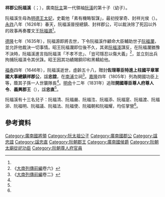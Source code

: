 '''祥郡公阮福溪'''（{{vie|v='''Tường Quận Công Nguyễn Phúc Khê'''|hn=祥郡公阮福溪}}；{{bd|1589年||1646年||catIdx=R阮}}），廣南[[阮主|阮主]]第一代領袖[[阮潢|阮潢]]的第十子（幼子）。

阮福溪生母為[[明德王太妃|明德王太妃]]，史載他「素有機略智謀」，最初授掌奇、封祥光侯（{{vie|v=Tường Quan Hầu|hn=祥光侯}}）。[[永祚_(越南)|永祚]]八年（1626年）春天，阮福溪晉授總鎮、封祥郡公，可以裁決除了死囚以外的政事再奏覆文王[[阮福源|阮福源]]<ref name=sat/>。

[[德隆|德隆]]七年（1635年），阮福源即將去世，下令阮福溪作顧命大臣輔助世子[[阮福瀾|阮福瀾]]，並允許他裁決一切事情。昭王阮福瀾即位後不久，其弟[[阮福渶|阮福渶]]謀反，在阮福瀾猶豫不決時，阮福溪進言指阮福渶「不孝不忠」、「豈可隱忍以傷大義」<ref name=sat6>《[[大南實錄|大南列傳前編]]卷六》</ref>，並立刻出兵拘捕阮福渶令其伏誅。昭王因其功績賜銅印和黑轎給他。

[[福泰|福泰]]四年（1646年），阮福溪逝世，虛齡五十八，贈封'''佐理尊臣特進上柱國平章軍國大事總鎮祥郡公'''，諡'''忠誼'''，在[[南浦|南浦]]立祠<ref name=sat>《[[大南實錄|大南列傳前編]]卷二》</ref>。[[嘉隆|嘉隆]]四年（1805年）列為開國功臣上等，蔭其子孫一人世襲隊長<ref name=sat/>。[[明命|明命]]十二年（1831年）追贈'''開國尊臣尊人府尊人令'''、'''義興郡王'''（{{vie|v='''Nghĩa Hưng Quận vương'''|hn=義興郡王}}），諡'''忠直'''<ref name=sat/>。

阮福溪有十三名兒子：阮福清、阮福嚴、阮福泩、阮福添、阮福寔、阮福渡、阮福泖、阮福明、阮福議、阮福法、阮福使、阮福朝和阮福耀，均任掌營<ref name=sat/>。

==參考資料==
{{reflist}}

[[Category:廣南國將領|Category:廣南國將領]]
[[Category:阮太祖公子|Category:阮太祖公子]]
[[Category:廣南國郡公|Category:廣南國郡公]]
[[Category:諡忠誼|Category:諡忠誼]]
[[Category:諡忠直|Category:諡忠直]]
[[Category:阮朝郡王|Category:阮朝郡王]]
[[Category:廣南國侯爵|Category:廣南國侯爵]]
[[Category:阮朝太廟從祀功臣|Category:阮朝太廟從祀功臣]]
[[Category:阮朝尊人府官員|Category:阮朝尊人府官員]]